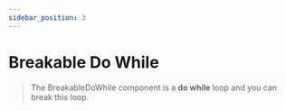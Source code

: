 ```yaml
---
sidebar_position: 3
---
```


# Breakable Do While

> The BreakableDoWhile component is a **do while** loop and you can break this loop.
